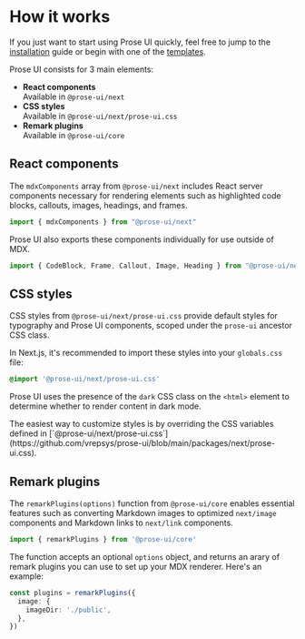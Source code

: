 # How it works

If you just want to start using Prose UI quickly, feel free to jump to the [installation](/docs/installation) guide or begin with one of the [templates](/templates).

Prose UI consists for 3 main elements:
- **React components**\
Available in `@prose-ui/next`
- **CSS styles**\
Available in `@prose-ui/next/prose-ui.css`
- **Remark plugins**\
Available in `@prose-ui/core`

## React components

The `mdxComponents` array from `@prose-ui/next` includes React server components necessary for rendering elements such as highlighted code blocks, callouts, images, headings, and frames.

```js
import { mdxComponents } from "@prose-ui/next"
```

Prose UI also exports these components individually for use outside of MDX.

```js
import { CodeBlock, Frame, Callout, Image, Heading } from "@prose-ui/next"
```

## CSS styles

CSS styles from `@prose-ui/next/prose-ui.css` provide default styles for typography and Prose UI components, scoped under the `prose-ui` ancestor CSS class.

In Next.js, it's recommended to import these styles into your `globals.css` file:

```css title="globals.css"
@import '@prose-ui/next/prose-ui.css'
```

Prose UI uses the presence of the `dark` CSS class on the `<html>` element to determine whether to render content in dark mode.

<Callout variant="tip" title="Customize styles">
The easiest way to customize styles is by overriding the CSS variables defined in [`@prose-ui/next/prose-ui.css`](https://github.com/vrepsys/prose-ui/blob/main/packages/next/prose-ui.css).
</Callout>

## Remark plugins

The `remarkPlugins(options)` function from `@prose-ui/core` enables essential 
features such as converting Markdown images to optimized `next/image` components 
and Markdown links to `next/link` components.

```typescript
import { remarkPlugins } from '@prose-ui/core'
```

The function accepts an optional `options` object, and returns an arary of remark plugins you can use to set up your MDX renderer.
Here's an example:

```typescript
const plugins = remarkPlugins({
  image: {
    imageDir: './public',
  },
})
```


